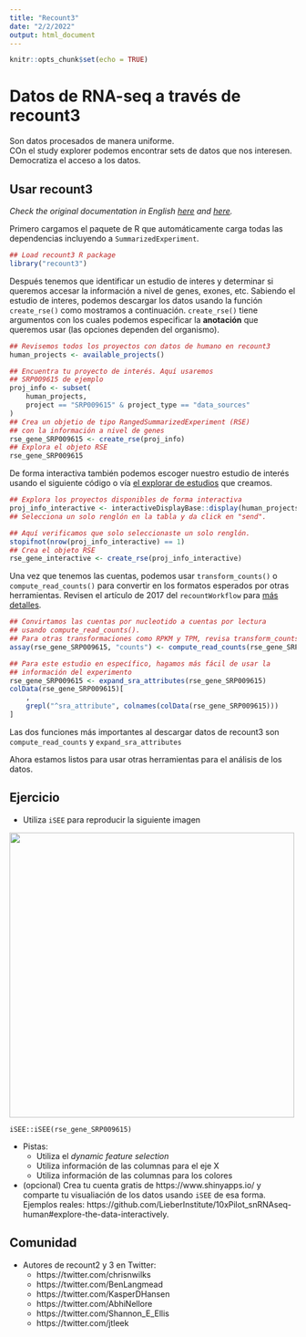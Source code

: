 ```yaml
---
title: "Recount3"
date: "2/2/2022"
output: html_document
---
```


```r
knitr::opts_chunk$set(echo = TRUE)
```

# Datos de RNA-seq a través de recount3

Son datos procesados de manera uniforme.  
COn el study explorer podemos encontrar sets de datos que nos interesen.  
Democratiza el acceso a los datos. 

## Usar recount3

_Check the original documentation in English [here](http://rna.recount.bio/docs/quick-access.html#quick-recount3) and [here](http://rna.recount.bio/docs/bioconductor.html#recount3)._

Primero cargamos el paquete de R que automáticamente carga todas las dependencias incluyendo a `SummarizedExperiment`.

```r
## Load recount3 R package
library("recount3")
```

Después tenemos que identificar un estudio de interes y determinar si queremos accesar la información a nivel de genes, exones, etc. Sabiendo el estudio de interes, podemos descargar los datos usando la función `create_rse()` como mostramos a continuación. `create_rse()` tiene argumentos con los cuales podemos especificar la **anotación** que queremos usar (las opciones dependen del organismo).


```r
## Revisemos todos los proyectos con datos de humano en recount3
human_projects <- available_projects()

## Encuentra tu proyecto de interés. Aquí usaremos
## SRP009615 de ejemplo
proj_info <- subset(
    human_projects,
    project == "SRP009615" & project_type == "data_sources"
)
## Crea un objetio de tipo RangedSummarizedExperiment (RSE)
## con la información a nivel de genes
rse_gene_SRP009615 <- create_rse(proj_info)
## Explora el objeto RSE
rse_gene_SRP009615
```

De forma interactiva también podemos escoger nuestro estudio de interés usando el siguiente código o vía [el explorar de estudios](http://rna.recount.bio/docs/index.html#study-explorer) que creamos.

```r
## Explora los proyectos disponibles de forma interactiva
proj_info_interactive <- interactiveDisplayBase::display(human_projects)
## Selecciona un solo renglón en la tabla y da click en "send".

## Aquí verificamos que solo seleccionaste un solo renglón.
stopifnot(nrow(proj_info_interactive) == 1)
## Crea el objeto RSE
rse_gene_interactive <- create_rse(proj_info_interactive)
```

Una vez que tenemos las cuentas, podemos usar `transform_counts()` o `compute_read_counts()` para convertir en los formatos esperados por otras herramientas. Revisen el artículo de 2017 del `recountWorkflow` para [más detalles](https://f1000research.com/articles/6-1558/v1).


```r
## Convirtamos las cuentas por nucleotido a cuentas por lectura
## usando compute_read_counts().
## Para otras transformaciones como RPKM y TPM, revisa transform_counts().
assay(rse_gene_SRP009615, "counts") <- compute_read_counts(rse_gene_SRP009615)
```

```r
## Para este estudio en específico, hagamos más fácil de usar la
## información del experimento
rse_gene_SRP009615 <- expand_sra_attributes(rse_gene_SRP009615)
colData(rse_gene_SRP009615)[
    ,
    grepl("^sra_attribute", colnames(colData(rse_gene_SRP009615)))
]
```

Las dos funciones más importantes al descargar datos de recount3 son ```compute_read_counts``` y ```expand_sra_attributes```

Ahora estamos listos para usar otras herramientas para el análisis de los datos.


## Ejercicio

* Utiliza `iSEE` para reproducir la siguiente imagen

<img src="images/iSEE_SRP009615.PNG" width="500px" />

```iSEE::iSEE(rse_gene_SRP009615)```

* Pistas:
    - Utiliza el _dynamic feature selection_
    - Utiliza información de las columnas para el eje X
    - Utiliza información de las columnas para los colores
* (opcional) Crea tu cuenta gratis de https://www.shinyapps.io/ y comparte tu visualiación de los datos usando `iSEE` de esa forma. Ejemplos reales: https://github.com/LieberInstitute/10xPilot_snRNAseq-human#explore-the-data-interactively.

## Comunidad

* Autores de recount2 y 3 en Twitter:
    - https://twitter.com/chrisnwilks
    - https://twitter.com/BenLangmead
    - https://twitter.com/KasperDHansen
    - https://twitter.com/AbhiNellore
    - https://twitter.com/Shannon_E_Ellis
    - https://twitter.com/jtleek

